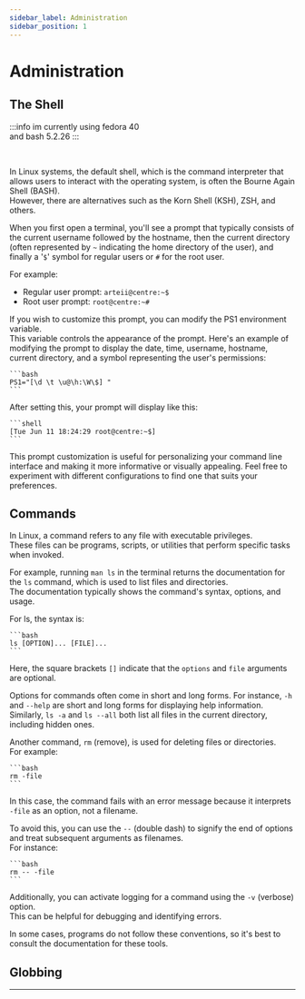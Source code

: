 ```yaml
---
sidebar_label: Administration
sidebar_position: 1
---
```


# Administration

## The Shell

:::info
im currently using fedora 40  
and bash 5.2.26
:::

<br/>

In Linux systems, the default shell, which is the command interpreter that allows users to interact with the operating system,
is often the Bourne Again Shell (BASH).  
However, there are alternatives such as the Korn Shell (KSH), ZSH, and others.

When you first open a terminal, you'll see a prompt that typically consists of the current username followed by the hostname,
then the current directory (often represented by `~` indicating the home directory of the user),
and finally a '`$`' symbol for regular users or `#` for the root user.

For example:

- Regular user prompt: `arteii@centre:~$`
- Root user prompt: `root@centre:~#`

If you wish to customize this prompt, you can modify the PS1 environment variable.  
This variable controls the appearance of the prompt. Here's an example of modifying the prompt to display the date, time, username, hostname, current directory, and a symbol representing the user's permissions:

    ```bash
    PS1="[\d \t \u@\h:\W\$] "
    ```

After setting this, your prompt will display like this:

    ```shell
    [Tue Jun 11 18:24:29 root@centre:~$]
    ```

This prompt customization is useful for personalizing your command line interface and making it more informative or visually appealing.
Feel free to experiment with different configurations to find one that suits your preferences.

## Commands

In Linux, a command refers to any file with executable privileges.  
These files can be programs, scripts, or utilities that perform specific tasks when invoked.

For example, running `man ls` in the terminal returns the documentation for the `ls` command,
which is used to list files and directories.  
The documentation typically shows the command's syntax, options, and usage.

For ls, the syntax is:

    ```bash
    ls [OPTION]... [FILE]...
    ```

Here, the square brackets `[]` indicate that the `options` and `file` arguments are optional.

Options for commands often come in short and long forms. For instance, `-h` and `--help` are short and long forms for displaying help information.  
Similarly, `ls -a` and `ls --all` both list all files in the current directory, including hidden ones.

Another command, `rm` (remove), is used for deleting files or directories.  
For example:

    ```bash
    rm -file
    ```

In this case, the command fails with an error message because it interprets `-file` as an option, not a filename.

To avoid this, you can use the `--` (double dash) to signify the end of options and treat subsequent arguments as filenames.  
For instance:

    ```bash
    rm -- -file
    ```

Additionally, you can activate logging for a command using the `-v` (verbose) option.  
This can be helpful for debugging and identifying errors.

In some cases, programs do not follow these conventions, so it's best to consult the documentation for these tools.

## Globbing



---

<DocCardList/>
